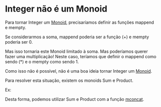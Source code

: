 = Integer não é um Monoid =

Para tornar Integer um [[Monoid]], precisaríamos definir as funções mappend e mempty.

Se considerarmos a soma, mappend poderia ser a função (+) e mempty poderia ser 0.

Mas isso tornaria este Monoid limitado à soma. Mas poderíamos querer fazer uma
multiplicação! Neste caso, teríamos que definir o mappend como sendo (*) e o
mempty como sendo 1.

Como isso não é possível, não é uma boa ideia tornar Integer um [[Monoid]].

Para resolver esta situação, existem os monoids Sum e Product.

Ex:
{{{haskell
import Data.Monoid  
Sum 1 <> Sum 3 = Sum 4
}}}

Desta forma, podemos utilizar Sum e Product com a função [[mconcat]].
